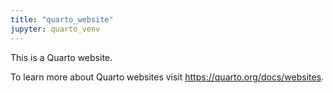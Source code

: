 ```yaml
---
title: "quarto_website"
jupyter: quarto_venv
---
```


This is a Quarto website.

To learn more about Quarto websites visit <https://quarto.org/docs/websites>.
